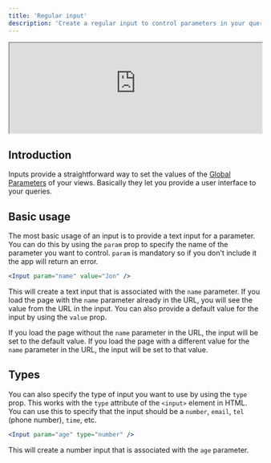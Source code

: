 ```yaml
---
title: 'Regular input'
description: 'Create a regular input to control parameters in your queries'
---
```


<iframe class="rounded-xl" src="https://docs-charts-examples.fly.dev/components/input" width="100%" height="180"> </iframe>

## Introduction

Inputs provide a straightforward way to set the values of the [Global Parameters](/views/basics/parameters) of your views. Basically they let you provide a user interface to your queries.

## Basic usage

The most basic usage of an input is to provide a text input for a parameter. You can do this by using the `param` prop to specify the name of the parameter you want to control. `param` is mandatory so if you don't include it the app will return an error.

```jsx
<Input param="name" value="Jon" />
```

This will create a text input that is associated with the `name` parameter. If you load the page with the `name` parameter already in the URL, you will see the value from the URL in the input. You can also provide a default value for the input by using the `value` prop.

If you load the page without the `name` parameter in the URL, the input will be set to the default value. If you load the page with a different value for the `name` parameter in the URL, the input will be set to that value.

## Types

You can also specify the type of input you want to use by using the `type` prop. This works with the `type` attribute of the `<input>` element in HTML. You can use this to specify that the input should be a `number`, `email`, `tel` (phone number), `time`, etc.

```jsx
<Input param="age" type="number" />
```

This will create a number input that is associated with the `age` parameter.
